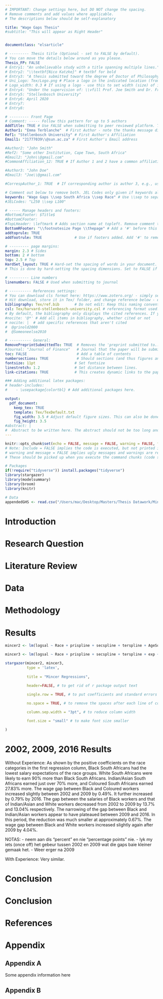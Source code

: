 ```yaml
---
# IMPORTANT: Change settings here, but DO NOT change the spacing.
# Remove comments and add values where applicable.
# The descriptions below should be self-explanatory

title: "Wage Gaps Thesis"
#subtitle: "This will appear as Right Header"


documentclass: "elsarticle"

# --------- Thesis title (Optional - set to FALSE by default).
# You can move the details below around as you please.
Thesis_FP: FALSE
# Entry1: "An unbelievable study with a title spanning multiple lines."
# Entry2: "\\textbf{Nico Katzke}" # textbf for bold
# Entry3: "A thesis submitted toward the degree of Doctor of Philosophy"
# Uni_Logo: Tex/Logo.png # Place a logo in the indicated location (from your root, e.g. defaults to ~/Tex/Logo.png) and uncomment this line. Leave uncommented for no image
# Logo_width: 0.3 # If using a logo - use this to set width (size) of image
# Entry4: "Under the supervision of: \\vfill Prof. Joe Smith and Dr. Frank Smith"
# Entry5: "Stellenbosch University"
# Entry6: April 2020
# Entry7:
# Entry8:

# --------- Front Page
# Comment: ----- Follow this pattern for up to 5 authors
AddTitle: TRUE # Use FALSE when submitting to peer reviewed platform. This will remove author names.
Author1: "Emma Terblanche"  # First Author - note the thanks message displayed as an italic footnote of first page.
Ref1: "Stellenbosch University" # First Author's Affiliation
Email1: "21777039\\@sun.ac.za" # First Author's Email address

#Author2: "John Smith"
#Ref2: "Some other Institution, Cape Town, South Africa"
#Email2: "John\\@gmail.com"
#CommonAffiliation_12: TRUE # If Author 1 and 2 have a common affiliation. Works with _13, _23, etc.

#Author3: "John Doe"
#Email3: "Joe\\@gmail.com"

#CorrespAuthor_1: TRUE  # If corresponding author is author 3, e.g., use CorrespAuthor_3: TRUE

# Comment out below to remove both. JEL Codes only given if keywords also given.
keywords: "Wage Gaps \\sep South Africa \\sep Race" # Use \\sep to separate
#JELCodes: "L250 \\sep L100"

# ----- Manage headers and footers:
#BottomLFooter: $Title$
#BottomCFooter:
#TopLHeader: \leftmark # Adds section name at topleft. Remove comment to add it.
BottomRFooter: "\\footnotesize Page \\thepage" # Add a '#' before this line to remove footer.
addtoprule: TRUE
addfootrule: TRUE               # Use if footers added. Add '#' to remove line.

# --------- page margins:
margin: 2.3 # Sides
bottom: 2 # bottom
top: 2.5 # Top
HardSet_layout: TRUE # Hard-set the spacing of words in your document. This will stop LaTeX squashing text to fit on pages, e.g.
# This is done by hard-setting the spacing dimensions. Set to FALSE if you want LaTeX to optimize this for your paper.

# --------- Line numbers
linenumbers: FALSE # Used when submitting to journal

# ---------- References settings:
# You can download cls format here: https://www.zotero.org/ - simply search for your institution. You can also edit and save cls formats here: https://editor.citationstyles.org/about/
# Hit download, store it in Tex/ folder, and change reference below - easy.
bibliography: Tex/ref.bib       # Do not edit: Keep this naming convention and location.
csl: Tex/harvard-stellenbosch-university.csl # referencing format used.
# By default, the bibliography only displays the cited references. If you want to change this, you can comment out one of the following:
#nocite: '@*' # Add all items in bibliography, whether cited or not
# nocite: |  # add specific references that aren't cited
#  @grinold2000
#  @Someoneelse2010

# ---------- General:
RemovePreprintSubmittedTo: TRUE  # Removes the 'preprint submitted to...' at bottom of titlepage
#Journal: "Journal of Finance"   # Journal that the paper will be submitting to, if RemovePreprintSubmittedTo is set to TRUE.
toc: FALSE                       # Add a table of contents
numbersections: TRUE             # Should sections (and thus figures and tables) be numbered?
fontsize: 11pt                  # Set fontsize
linestretch: 1.2                # Set distance between lines.
link-citations: TRUE            # This creates dynamic links to the papers in reference list.

### Adding additional latex packages:
# header-includes:
#    - \usepackage{colortbl} # Add additional packages here.

output:
  pdf_document:
    keep_tex: TRUE
    template: Tex/TexDefault.txt
    fig_width: 3.5 # Adjust default figure sizes. This can also be done in the chunks of the text.
    fig_height: 3.5
#abstract: |
#  Abstract to be written here. The abstract should not be too long and should provide the reader with a good understanding what you are writing about. Academic papers are not like novels where you keep the reader in suspense. To be effective in getting others to read your paper, be as open and concise about your findings here as possible. Ideally, upon reading your abstract, the reader should feel he / she must read your paper in entirety.
---
```


<!-- First: Set your default preferences for chunk options: -->

<!-- If you want a chunk's code to be printed, set echo = TRUE. message = FALSE stops R printing ugly package loading details in your final paper too. I also suggest setting warning = FALSE and checking for warnings in R, else you might find ugly warnings in your paper. -->

```r
knitr::opts_chunk$set(echo = FALSE, message = FALSE, warning = FALSE, fig.width = 6, fig.height = 5, fig.pos="H", fig.pos = 'H')
# Note: Include = FALSE implies the code is executed, but not printed in your pdf.
# warning and message = FALSE implies ugly messages and warnings are removed from your pdf.
# These should be picked up when you execute the command chunks (code sections below) in your rmd, not printed in your paper!

# Packages
if(!require("tidyverse")) install.packages("tidyverse")
library(stargazer)
library(modelsummary)
library(broom)
library(knitr)

# Data
appendedGHS <- read.csv("/Users/mac/Desktop/Masters/Thesis Datawork/MincerRegRMD/data/appendedGHS.csv")

```


<!-- ############################## -->
<!-- # Start Writing here: -->
<!-- ############################## -->

# Introduction


# Research Question 


# Literature Review 


# Data 


# Methodology 

\newpage 

# Results

```r
mincer2 <- lm(logsal ~ Race + prispline + secspline + terspline + AgeSq + Age + Gender + Race*Y2005 + Race*Y2009 + Race*Y2013 + Race*Y2016, data = appendedGHS)

```


```r
mincer3 <- lm(logsal ~ Race + prispline + secspline + terspline + exp + expsq + Gender + Race*Y2005 + Race*Y2009 + Race*Y2013 + Race*Y2016, data = appendedGHS)

stargazer(mincer2, mincer3,
          type = 'latex',
          
          title = "Mincer Regressions",
 
          header=FALSE, # to get rid of r package output text

          single.row = TRUE, # to put coefficients and standard errors on same line

          no.space = TRUE, # to remove the spaces after each line of coefficients

          column.sep.width = "3pt", # to reduce column width

          font.size = "small" # to make font size smaller

)
```


# 2002, 2009, 2016 Results
Without Experience: 
As shown by the positive coefficients on the race categories in the first regression column, Black South Africans had the lowest salary expectations of the race groups. White South Africans were likely to earn 90% more than Black South Africans. Indian/Asian South Africans earned just over 70% more, and Coloured South Africans earned 27.83% more. The wage gap between Black and Coloured workers increased slightly between 2002 and 2009 by 0.49%. It further increased by 0.79% by 2016. The gap between the salaries of Black workers and that of Indian/Asian and White workers decreased from 2002 to 2009 by 13.7% and 13.04% respectively. The narrowing of the gap between Black and Indian/Asian workers appear to have plateaued between 2009 and 2016. In this period, the reduction was much smaller at approximately 0.67%. The wage gap between Black and White workers increased slightly again after 2009 by 4.04%. 

NOTAS: 
- neem aan dis "percent" en nie "percentage points" nie. 
- lyk my iets (once off) het gebeur tussen 2002 en 2009 wat die gaps baie kleiner gemaak het. 
- Weer erger na 2009

With Experience: 
Very similar.


# Conclusion 

\hfill

<!-- hfill can be used to create a space, like here between text and table. -->


# Conclusion
<!-- Make title of bibliography here: -->
<!-- \newpage -->

\newpage

# References {-}

<div id="refs"></div>


# Appendix {-}

## Appendix A {-}

Some appendix information here

## Appendix B {-}

